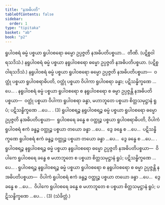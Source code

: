 ```yaml
---
title: "နအဓိပတိ"
tableOfContents: false
sidebar:
  order: 1
type: "tipitaka"
basket: "ab"
book: "p2"
---
```



<DynamicBreadcrumb />

<Division number="241" book="p2" e="ch" v="38" p="462">

<Paragraph number="4604" book="p2">
ရူပါဝစရံ ဓမ္မံ ပစ္စယာ ရူပါဝစရော ဓမ္မော ဥပ္ပဇ္ဇတိ နအဓိပတိပစ္စယာ…  တီဏိ. (ပဋိစ္စဝါရသဒိသံ.)
</Paragraph>

<Paragraph number="4605" book="p2">
နရူပါဝစရံ ဓမ္မံ ပစ္စယာ နရူပါဝစရော ဓမ္မော ဥပ္ပဇ္ဇတိ နအဓိပတိပစ္စယာ. (ပဋိစ္စဝါရသဒိသံ.) နရူပါဝစရံ ဓမ္မံ ပစ္စယာ ရူပါဝစရော ဓမ္မော ဥပ္ပဇ္ဇတိ နအဓိပတိပစ္စယာ—  ဝတ္ထုံ ပစ္စယာ ရူပါဝစရာဓိပတိ, ဝတ္ထုံ ပစ္စယာ ဝိပါကာ ရူပါဝစရာ ခန္ဓာ; ပဋိသန္ဓိက္ခဏေ …ပေ… . နရူပါဝစရံ ဓမ္မံ ပစ္စယာ ရူပါဝစရော စ နရူပါဝစရော စ ဓမ္မာ ဥပ္ပဇ္ဇန္တိ နအဓိပတိပစ္စယာ—  ဝတ္ထုံ ပစ္စယာ ဝိပါကာ ရူပါဝစရာ ခန္ဓာ, မဟာဘူတေ ပစ္စယာ စိတ္တသမုဋ္ဌာနံ ရူပံ; ပဋိသန္ဓိက္ခဏေ …ပေ… . (3)
</Paragraph>

</Division>
<Division number="242" book="p2" e="ch" v="38" p="463">

<Paragraph number="4606" book="p2">
ရူပါဝစရဉ္စ နရူပါဝစရဉ္စ ဓမ္မံ ပစ္စယာ ရူပါဝစရော ဓမ္မော ဥပ္ပဇ္ဇတိ နအဓိပတိပစ္စယာ—  ရူပါဝစရေ ခန္ဓေ စ ဝတ္ထုဉ္စ ပစ္စယာ ရူပါဝစရာဓိပတိ, ဝိပါကံ ရူပါဝစရံ ဧကံ ခန္ဓဉ္စ ဝတ္ထုဉ္စ ပစ္စယာ တယော ခန္ဓာ …ပေ…  ဒွေ ခန္ဓေ စ …ပေ…  ပဋိသန္ဓိက္ခဏေ ရူပါဝစရံ ဧကံ ခန္ဓဉ္စ ဝတ္ထုဉ္စ ပစ္စယာ တယော ခန္ဓာ …ပေ…  ဒွေ ခန္ဓေ စ …ပေ… . ရူပါဝစရဉ္စ နရူပါဝစရဉ္စ ဓမ္မံ ပစ္စယာ နရူပါဝစရော ဓမ္မော ဥပ္ပဇ္ဇတိ နအဓိပတိပစ္စယာ—  ဝိပါကေ ရူပါဝစရေ ခန္ဓေ စ မဟာဘူတေ စ ပစ္စယာ စိတ္တသမုဋ္ဌာနံ ရူပံ; ပဋိသန္ဓိက္ခဏေ …ပေ… . ရူပါဝစရဉ္စ နရူပါဝစရဉ္စ ဓမ္မံ ပစ္စယာ ရူပါဝစရော စ နရူပါဝစရော စ ဓမ္မာ ဥပ္ပဇ္ဇန္တိ နအဓိပတိပစ္စယာ—  ဝိပါကံ ရူပါဝစရံ ဧကံ ခန္ဓဉ္စ ဝတ္ထုဉ္စ ပစ္စယာ တယော ခန္ဓာ …ပေ…  ဒွေ ခန္ဓေ စ …ပေ…  ဝိပါကေ ရူပါဝစရေ ခန္ဓေ စ မဟာဘူတေ စ ပစ္စယာ စိတ္တသမုဋ္ဌာနံ ရူပံ; ပဋိသန္ဓိက္ခဏေ …ပေ… . (3) (သံခိတ္တံ.)
</Paragraph>
</Division>